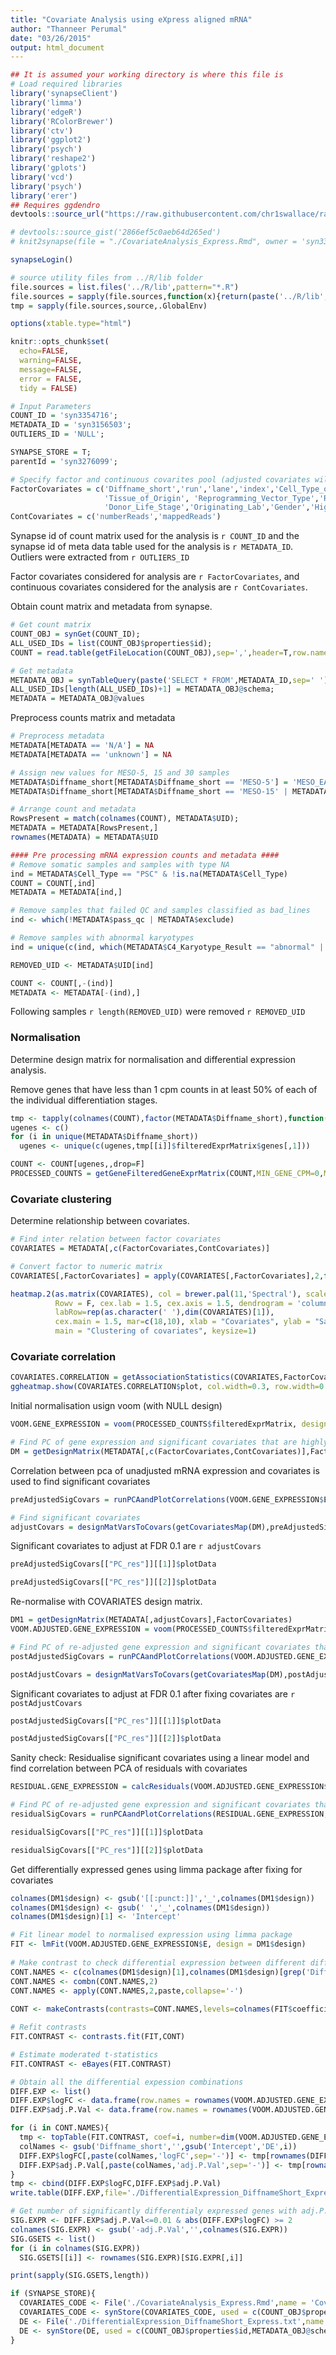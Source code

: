 ```yaml
---
title: "Covariate Analysis using eXpress aligned mRNA"
author: "Thanneer Perumal"
date: "03/26/2015"
output: html_document
---
```


```r
## It is assumed your working directory is where this file is
# Load required libraries
library('synapseClient')
library('limma')
library('edgeR')
library('RColorBrewer')
library('ctv')
library('ggplot2')
library('psych')
library('reshape2')
library('gplots')
library('vcd')
library('psych')
library('erer')
## Requires ggdendro
devtools::source_url("https://raw.githubusercontent.com/chr1swallace/random-functions/master/R/ggplot-heatmap.R")

# devtools::source_gist('2866ef5c0aeb64d265ed')
# knit2synapse(file = "./CovariateAnalysis_Express.Rmd", owner = 'syn3382563', wikiName = "Covariate Analysis Express",overwrite=T)

synapseLogin()

# source utility files from ../R/lib folder
file.sources = list.files('../R/lib',pattern="*.R")
file.sources = sapply(file.sources,function(x){return(paste('../R/lib',x,sep='/'))})
tmp = sapply(file.sources,source,.GlobalEnv)

options(xtable.type="html")

knitr::opts_chunk$set(
  echo=FALSE,
  warning=FALSE,
  message=FALSE,
  error = FALSE,
  tidy = FALSE)
```

```r
# Input Parameters
COUNT_ID = 'syn3354716';
METADATA_ID = 'syn3156503';
OUTLIERS_ID = 'NULL';

SYNAPSE_STORE = T;
parentId = 'syn3276099';

# Specify factor and continuous covarites pool (adjusted covariates will only be the subset of these covariates)
FactorCovariates = c('Diffname_short','run','lane','index','Cell_Type_of_Origin',
                     'Tissue_of_Origin', 'Reprogramming_Vector_Type','Reprogramming_Gene_Combination',
                     'Donor_Life_Stage','Originating_Lab','Gender','High_Confidence_Donor_ID')
ContCovariates = c('numberReads','mappedReads')
```
Synapse id of count matrix used for the analysis is `r COUNT_ID` and the synapse id of meta data table used for the analysis is `r METADATA_ID`. Outliers were extracted from `r OUTLIERS_ID`

Factor covariates considered for analysis are `r FactorCovariates`, and continuous covariates considered for the analysis are `r ContCovariates`.

Obtain count matrix and metadata from synapse.
```r
# Get count matrix
COUNT_OBJ = synGet(COUNT_ID);
ALL_USED_IDs = list(COUNT_OBJ$properties$id);
COUNT = read.table(getFileLocation(COUNT_OBJ),sep=',',header=T,row.names=1, check.names=FALSE)

# Get metadata
METADATA_OBJ = synTableQuery(paste('SELECT * FROM',METADATA_ID,sep=' '))
ALL_USED_IDs[length(ALL_USED_IDs)+1] = METADATA_OBJ@schema;
METADATA = METADATA_OBJ@values
```

Preprocess counts matrix and metadata 
```r
# Preprocess metadata
METADATA[METADATA == 'N/A'] = NA
METADATA[METADATA == 'unknown'] = NA

# Assign new values for MESO-5, 15 and 30 samples
METADATA$Diffname_short[METADATA$Diffname_short == 'MESO-5'] = 'MESO_EARLY'
METADATA$Diffname_short[METADATA$Diffname_short == 'MESO-15' | METADATA$Diffname_short == 'MESO-30'] = 'MESO_LATE'

# Arrange count and metadata
RowsPresent = match(colnames(COUNT), METADATA$UID);
METADATA = METADATA[RowsPresent,]
rownames(METADATA) = METADATA$UID

#### Pre processing mRNA expression counts and metadata ####
# Remove somatic samples and samples with type NA
ind = METADATA$Cell_Type == "PSC" & !is.na(METADATA$Cell_Type)
COUNT = COUNT[,ind]
METADATA = METADATA[ind,]

# Remove samples that failed QC and samples classified as bad_lines
ind <- which(!METADATA$pass_qc | METADATA$exclude)

# Remove samples with abnormal karyotypes
ind = unique(c(ind, which(METADATA$C4_Karyotype_Result == "abnormal" | is.na(METADATA$C4_Karyotype_Result))))

REMOVED_UID <- METADATA$UID[ind]

COUNT <- COUNT[,-(ind)]
METADATA <- METADATA[-(ind),]
```
Following samples `r length(REMOVED_UID)` were removed `r REMOVED_UID` 

### Normalisation
Determine design matrix for normalisation and differential expression analysis. 

Remove genes that have less than 1 cpm counts in at least 50% of each of the individual differentiation stages.
```r
tmp <- tapply(colnames(COUNT),factor(METADATA$Diffname_short),function(cols,COUNT){PROCESSED_COUNTS = getGeneFilteredGeneExprMatrix(COUNT[,cols])},COUNT)
ugenes <- c()
for (i in unique(METADATA$Diffname_short))
  ugenes <- unique(c(ugenes,tmp[[i]]$filteredExprMatrix$genes[,1]))

COUNT <- COUNT[ugenes,,drop=F]
PROCESSED_COUNTS = getGeneFilteredGeneExprMatrix(COUNT,MIN_GENE_CPM=0,MIN_SAMPLE_PERCENT_WITH_MIN_GENE_CPM=0)
```

### Covariate clustering
Determine relationship between covariates. 

```r
# Find inter relation between factor covariates
COVARIATES = METADATA[,c(FactorCovariates,ContCovariates)]

# Convert factor to numeric matrix 
COVARIATES[,FactorCovariates] = apply(COVARIATES[,FactorCovariates],2,function(cols){cols=as.numeric(unclass(factor(cols)))})

heatmap.2(as.matrix(COVARIATES), col = brewer.pal(11,'Spectral'), scale='column',
          Rowv = F, cex.lab = 1.5, cex.axis = 1.5, dendrogram = 'column',
          labRow=rep(as.character(' '),dim(COVARIATES)[1]),
          cex.main = 1.5, mar=c(18,10), xlab = "Covariates", ylab = "Samples", 
          main = "Clustering of covariates", keysize=1)
```

### Covariate correlation

```r
COVARIATES.CORRELATION = getAssociationStatistics(COVARIATES,FactorCovariates,ContCovariates,PVAL=1)
ggheatmap.show(COVARIATES.CORRELATION$plot, col.width=0.3, row.width=0.15)
```

Initial normalisation usign voom (with NULL design)

```r
VOOM.GENE_EXPRESSION = voom(PROCESSED_COUNTS$filteredExprMatrix, design=NULL, plot=T)

# Find PC of gene expression and significant covariates that are highly correlated with PCs
DM = getDesignMatrix(METADATA[,c(FactorCovariates,ContCovariates)],FactorCovariates)
```

Correlation between pca of unadjusted mRNA expression and covariates is used to find significant covariates

```r
preAdjustedSigCovars = runPCAandPlotCorrelations(VOOM.GENE_EXPRESSION$E, DM$design,'NULL design(voom-normalized)', isKeyPlot=TRUE)

# Find significant covariates
adjustCovars = designMatVarsToCovars(getCovariatesMap(DM),preAdjustedSigCovars$significantCovars)
```

Significant covariates to adjust at FDR 0.1 are `r adjustCovars`

```r
preAdjustedSigCovars[["PC_res"]][[1]]$plotData
```

```r
preAdjustedSigCovars[["PC_res"]][[2]]$plotData
```

Re-normalise with COVARIATES design matrix.

```r
DM1 = getDesignMatrix(METADATA[,adjustCovars],FactorCovariates)
VOOM.ADJUSTED.GENE_EXPRESSION = voom(PROCESSED_COUNTS$filteredExprMatrix, design=DM1$design, plot=T)

# Find PC of re-adjusted gene expression and significant covariates that are highly correlated with PCs
postAdjustedSigCovars = runPCAandPlotCorrelations(VOOM.ADJUSTED.GENE_EXPRESSION$E, DM$design,'all adjusted design(voom-normalized)',isKeyPlot=TRUE)

postAdjustCovars = designMatVarsToCovars(getCovariatesMap(DM),postAdjustedSigCovars$significantCovars)
```

Significant covariates to adjust at FDR 0.1 after fixing covariates are `r postAdjustCovars`

```r
postAdjustedSigCovars[["PC_res"]][[1]]$plotData
```

```r
postAdjustedSigCovars[["PC_res"]][[2]]$plotData
```

Sanity check: Residualise significant covariates using a linear model and find correlation between PCA of residuals with covariates

```r
RESIDUAL.GENE_EXPRESSION = calcResiduals(VOOM.ADJUSTED.GENE_EXPRESSION$E, DM1$design)

# Find PC of re-adjusted gene expression and significant covariates that are highly correlated with PCs
residualSigCovars = runPCAandPlotCorrelations(RESIDUAL.GENE_EXPRESSION, DM$design,'residual (voom-normalized)',isKeyPlot=TRUE)
```

```r
residualSigCovars[["PC_res"]][[1]]$plotData
```

```r
residualSigCovars[["PC_res"]][[2]]$plotData
```

Get differentially expressed genes using limma package after fixing for covariates

```r
colnames(DM1$design) <- gsub('[[:punct:]]','_',colnames(DM1$design))
colnames(DM1$design) <- gsub(' ','_',colnames(DM1$design))
colnames(DM1$design)[1] <- 'Intercept'

# Fit linear model to normalised expression using limma package
FIT <- lmFit(VOOM.ADJUSTED.GENE_EXPRESSION$E, design = DM1$design)
    
# Make contrast to check differential expression between different differentiation stages
CONT.NAMES <- c(colnames(DM1$design)[1],colnames(DM1$design)[grep('Diffname_short',colnames(DM1$design))])
CONT.NAMES <- combn(CONT.NAMES,2)
CONT.NAMES <- apply(CONT.NAMES,2,paste,collapse='-')
  
CONT <- makeContrasts(contrasts=CONT.NAMES,levels=colnames(FIT$coefficients))

# Refit contrasts
FIT.CONTRAST <- contrasts.fit(FIT,CONT)

# Estimate moderated t-statistics
FIT.CONTRAST <- eBayes(FIT.CONTRAST)

# Obtain all the differential expession combinations
DIFF.EXP <- list()
DIFF.EXP$logFC <- data.frame(row.names = rownames(VOOM.ADJUSTED.GENE_EXPRESSION$E))
DIFF.EXP$adj.P.Val <- data.frame(row.names = rownames(VOOM.ADJUSTED.GENE_EXPRESSION$E))

for (i in CONT.NAMES){
  tmp <- topTable(FIT.CONTRAST, coef=i, number=dim(VOOM.ADJUSTED.GENE_EXPRESSION$E)[1])
  colNames <- gsub('Diffname_short','',gsub('Intercept','DE',i))
  DIFF.EXP$logFC[,paste(colNames,'logFC',sep='-')] <- tmp[rownames(DIFF.EXP$logFC),'logFC']
  DIFF.EXP$adj.P.Val[,paste(colNames,'adj.P.Val',sep='-')] <- tmp[rownames(DIFF.EXP$adj.P.Val),'adj.P.Val']
}
tmp <- cbind(DIFF.EXP$logFC,DIFF.EXP$adj.P.Val)
write.table(DIFF.EXP,file='./DifferentialExpression_DiffnameShort_Express.txt',sep='\t',row.names=T,col.names=T,quote=F)

# Get number of significantly differentialy expressed genes with adj.P.Val <= 0.01 and abs(logFC) >= 2
SIG.EXPR <- DIFF.EXP$adj.P.Val<=0.01 & abs(DIFF.EXP$logFC) >= 2
colnames(SIG.EXPR) <- gsub('-adj.P.Val','',colnames(SIG.EXPR))
SIG.GSETS <- list()
for (i in colnames(SIG.EXPR))
  SIG.GSETS[[i]] <- rownames(SIG.EXPR)[SIG.EXPR[,i]]

print(sapply(SIG.GSETS,length))
```

```r
if (SYNAPSE_STORE){
  COVARIATES_CODE <- File('./CovariateAnalysis_Express.Rmd',name = 'Covariate Analysis Express',parentId = parentId)
  COVARIATES_CODE <- synStore(COVARIATES_CODE, used = c(COUNT_OBJ$properties$id,METADATA_OBJ@schema),activityName='Covariate Analysis from eXpress', executed='https://github.com/th1vairam/pcbc_c4_analysis/blob/cov_anal/code/Rmd/CovariateAnalysis_Express.Rmd')
  DE <- File('./DifferentialExpression_DiffnameShort_Express.txt',name = 'Differential Expression DiffnameShort Express',parentId = parentId)
  DE <- synStore(DE, used = c(COUNT_OBJ$properties$id,METADATA_OBJ@schema),activityName='Differential Expression Analysis Express', executed=COVARIATES_CODE)
}
```

